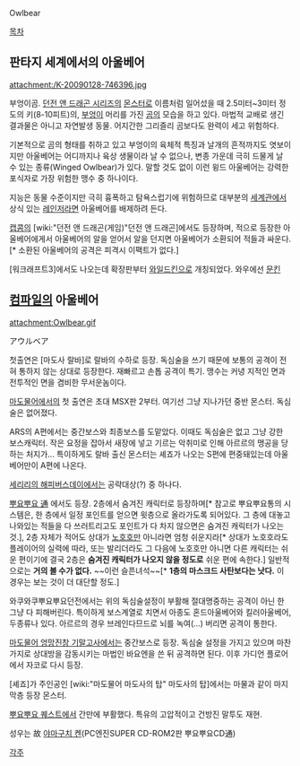 Owlbear

[[목차]]
== 판타지 세계에서의 아울베어 ==
attachment:/K-20090128-746396.jpg

부엉이곰. [[던전 앤 드래곤 시리즈]]의 [[몬스터]]로 이름처럼 일어섰을 때 2.5미터~3미터 정도의 키(8-10피트)의, [[부엉이]] 머리를 가진 [[곰]]의 모습을 하고 있다. 마법적 교배로 생긴 결과물은 아니고 자연발생 동물. 어지간한 그리즐리 곰보다도 완력이 세고 위험하다.

기본적으로 곰의 형태를 취하고 있고 부엉이의 육체적 특징과 날개의 흔적까지도 엿보이지만 아울베어는 어디까지나 육상 생물이라 날 수 없으나, 변종 가운데 극히 드물게 날 수 있는 종류(Winged Owlbear)가 있다. 말할 것도 없이 이런 윙드 아울베어는 강력한 포식자로 가장 위험한 맹수 중 하나이다.

지능은 동물 수준이지만 극히 흉폭하고 탐욕스럽기에 위험하므로 대부분의 [[세계관]]에서 상식 있는 [[레인저]]라면 아울베어를 배제하려 든다.

[[캡콤]]의 [wiki:"던전 앤 드래곤(게임)"던전 앤 드래곤]에서도 등장하며, 적으로 등장한 아울베어에게서 아울베어의 알을 얻어서 알을 던지면 아울베어가 소환되어 적들과 싸운다. [* 소환된 아울베어의 공격은 피격시 이팩트가 없다.]

[워크래프트3]에서도 나오는데 확장판부터 [[올빼미야수|와일드킨]]으로 개칭되었다. 와우에선 [[올빼미야수|문킨]]
== [[컴파일]]의 아울베어 ==
attachment:Owlbear.gif

アウルベア

첫출연은 [마도사 랄바]로 랄바의 수하로 등장. 독심술을 쓰기 때문에 보통의 공격이 전혀 통하지 않는 상대로 등장한다. 재빠르고 손톱 공격이 특기. 맹수는 커녕 지적인 면과 전투적인 면을 겸비한 무서운놈이다.

[[마도물어]]에서의 첫 출연은 초대 MSX판 2부터. 여기선 그냥 지나가던 중반 몬스터. 독심술은 없어졌다.

ARS의 A편에서는 중간보스와 최종보스를 도맡았다. 이때도 독심술은 없고 그냥 강한 보스캐릭터. 작은 요정을 잡아서 새장에 넣고 기르는 악취미로 인해 아르르의 맹공을 당하는 처지가... 특이하게도 랄바 출신 몬스터는 셰죠가 나오는 S편에 편중돼있는데 아울베어만이 A편에 나온다.

[[세리리의 해피버스데이]]에서는 공략대상(?) 중 하나다.

[[뿌요뿌요 通]] 에서도 등장. 2층에서 숨겨진 캐릭터로 등장하며[* 참고로 뿌요뿌요통의 시스템은, 한 층에서 일정 포인트를 얻으면 윗층으로 올라가도록 되어있다. 그 층에 대놓고 나와있는 적들을 다 쓰러트리고도 포인트가 다 차지 않으면은 숨겨진 캐릭터가 나오는 것.], 2층 자체가 적어도 상대가 [[노호호]]만 아니라면 엄청 쉬운지라[* 상대가 노호호라도 플레이어의 실력에 따라, 또는 발리더라도 그 다음에 노호호만 아니면 다른 캐릭터는 쉬운 편이기에 결국 2층은 '''숨겨진 캐릭터가 나오지 않을 정도로''' 쉬운 편에 속한다.] 일반적으로는 '''거의 볼 수가 없다.''' ~~이런 슬픈녀석~~[* ''' 1층의 마스크드 사탄보다는 낫다.''' 이 경우는 보는 것이 더 대단할 정도.]

와쿠와쿠뿌요뿌요던전에서는 위의 독심술설정이 부활해 절대명중하는 공격이 아닌 한 그냥 다 피해버린다. 특이하게 보스계열로 치면서 아종도 혼드아울베어와 킬러아울베어, 두종류나 있다. 아르르의 경우 브레인다므드로 뇌를 녹여(...) 버리면 공격이 통한다. 

[[마도물어 엉망진창 기말고사]]에서는 중간보스로 등장. 독심술 설정을 가지고 있으며 마찬가지로 상대방을 감동시키는 마법인 바요엔을 쓴 뒤 공격하면 된다. 이후 가디언 플로어에서 자코로 다시 등장.

[셰죠]가 주인공인 [wiki:"마도물어 마도사의 탑" 마도사의 탑]에서는 마물과 같이 마지막층 등장 몬스터.

[[뿌요뿌요 퀘스트]]에서 간만에 부활했다. 특유의 고압적이고 건방진 말투도 재현.

성우는 故 [[야마구치 켄]](PC엔진SUPER CD-ROM2판 뿌요뿌요CD通)

[[각주]]
